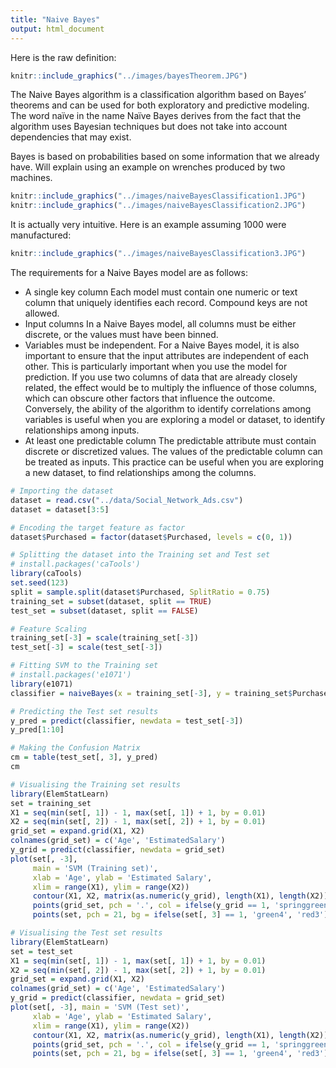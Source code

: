 ```yaml
---
title: "Naive Bayes"
output: html_document
---
```

Here is the raw definition:
```r
knitr::include_graphics("../images/bayesTheorem.JPG")
```

The Naive Bayes algorithm is a classification algorithm based on Bayes’ theorems and can be used for both exploratory and predictive modeling. The word naïve in the name Naïve Bayes derives from the fact that the algorithm uses Bayesian techniques but does not take into account dependencies that may exist. 

Bayes is based on probabilities based on some information that we already have.  Will explain using an example on wrenches produced by two machines.

```r
knitr::include_graphics("../images/naiveBayesClassification1.JPG")
knitr::include_graphics("../images/naiveBayesClassification2.JPG")
```

It is actually very intuitive.  Here is an example assuming 1000 were manufactured:
```r
knitr::include_graphics("../images/naiveBayesClassification3.JPG")
```

The requirements for a Naive Bayes model are as follows: 
 
- A single key column Each model must contain one numeric or text column that uniquely identifies each record. Compound keys are not allowed. 
- Input columns In a Naive Bayes model, all columns must be either discrete, or the values must have been binned.  
- Variables must be independent. For a Naive Bayes model, it is also important to ensure that the input attributes are independent of each other. This is particularly important when you use the model for prediction. If you use two columns of data that are already closely related, the effect would be to multiply the influence of those columns, which can obscure other factors that influence the outcome. 
Conversely, the ability of the algorithm to identify correlations among variables is useful when you are exploring a model or dataset, to identify relationships among inputs. 
- At least one predictable column The predictable attribute must contain discrete or discretized values. 
The values of the predictable column can be treated as inputs. This practice can be useful when you are exploring a new dataset, to find relationships among the columns. 

```r
# Importing the dataset
dataset = read.csv("../data/Social_Network_Ads.csv")
dataset = dataset[3:5]

# Encoding the target feature as factor
dataset$Purchased = factor(dataset$Purchased, levels = c(0, 1))

# Splitting the dataset into the Training set and Test set
# install.packages('caTools')
library(caTools)
set.seed(123)
split = sample.split(dataset$Purchased, SplitRatio = 0.75)
training_set = subset(dataset, split == TRUE)
test_set = subset(dataset, split == FALSE)

# Feature Scaling
training_set[-3] = scale(training_set[-3])
test_set[-3] = scale(test_set[-3])

# Fitting SVM to the Training set
# install.packages('e1071')
library(e1071)
classifier = naiveBayes(x = training_set[-3], y = training_set$Purchased)

# Predicting the Test set results
y_pred = predict(classifier, newdata = test_set[-3])
y_pred[1:10]

# Making the Confusion Matrix
cm = table(test_set[, 3], y_pred)
cm

# Visualising the Training set results
library(ElemStatLearn)
set = training_set
X1 = seq(min(set[, 1]) - 1, max(set[, 1]) + 1, by = 0.01)
X2 = seq(min(set[, 2]) - 1, max(set[, 2]) + 1, by = 0.01)
grid_set = expand.grid(X1, X2)
colnames(grid_set) = c('Age', 'EstimatedSalary')
y_grid = predict(classifier, newdata = grid_set)
plot(set[, -3],
     main = 'SVM (Training set)',
     xlab = 'Age', ylab = 'Estimated Salary',
     xlim = range(X1), ylim = range(X2))
     contour(X1, X2, matrix(as.numeric(y_grid), length(X1), length(X2)), add = TRUE)
     points(grid_set, pch = '.', col = ifelse(y_grid == 1, 'springgreen3', 'tomato'))
     points(set, pch = 21, bg = ifelse(set[, 3] == 1, 'green4', 'red3'))

# Visualising the Test set results
library(ElemStatLearn)
set = test_set
X1 = seq(min(set[, 1]) - 1, max(set[, 1]) + 1, by = 0.01)
X2 = seq(min(set[, 2]) - 1, max(set[, 2]) + 1, by = 0.01)
grid_set = expand.grid(X1, X2)
colnames(grid_set) = c('Age', 'EstimatedSalary')
y_grid = predict(classifier, newdata = grid_set)
plot(set[, -3], main = 'SVM (Test set)',
     xlab = 'Age', ylab = 'Estimated Salary',
     xlim = range(X1), ylim = range(X2))
     contour(X1, X2, matrix(as.numeric(y_grid), length(X1), length(X2)), add = TRUE)
     points(grid_set, pch = '.', col = ifelse(y_grid == 1, 'springgreen3', 'tomato'))
     points(set, pch = 21, bg = ifelse(set[, 3] == 1, 'green4', 'red3'))
```